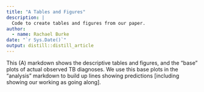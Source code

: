 ```yaml
---
title: "A Tables and Figures"
description: |
  Code to create tables and figures from our paper.
author:
  - name: Rachael Burke
date: "`r Sys.Date()`"
output: distill::distill_article
---
```


This (A) markdown shows the descriptive tables and figures, and the "base" plots of actual observed TB diagnoses.  We use this base plots in the "analysis" markdown to build up lines showing predictions [including showing our working as going along].





